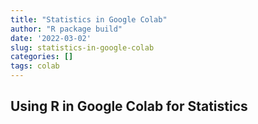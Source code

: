 ```yaml
---
title: "Statistics in Google Colab"
author: "R package build"
date: '2022-03-02'
slug: statistics-in-google-colab
categories: []
tags: colab
---
```


## Using R in Google Colab for Statistics
<script src="https://gist.github.com/angelacalicchio/c0fd9dcac796714b41ebe0e44409f181.js"></script>